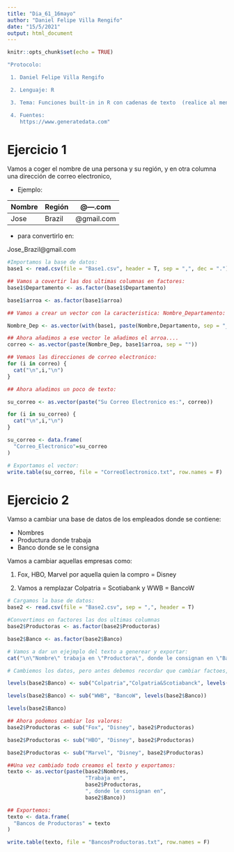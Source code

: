 ```yaml
---
title: "Dia_61_16mayo"
author: "Daniel Felipe Villa Rengifo"
date: "15/5/2021"
output: html_document
---
```


```r
knitr::opts_chunk$set(echo = TRUE)
```

```r
"Protocolo:

 1. Daniel Felipe Villa Rengifo

 2. Lenguaje: R

 3. Tema: Funciones built-in in R con cadenas de texto  (realice al menos dos ejercicios que requieran cargar archivos externos *.csv cada uno con al menos 50 filas y tres datos por fila, lea y procese la información del archvo leído, y guarde las respuestas a los ejercicios  en archivos independientes tipo *.txt)

 4. Fuentes:
    https://www.generatedata.com"
```


# Ejercicio 1

Vamos a coger el nombre de una persona y su región, y en otra columna una dirección de correo electronico,

+ Ejemplo:

Nombre| Región | @---.com   |  
------|--------|------------|
Jose  | Brazil | @gmail.com |

+ para convertirlo en:

Jose_Brazil@gmail.com

```r
#Importamos la base de datos:
base1 <- read.csv(file = "Base1.csv", header = T, sep = ",", dec = ".")

## Vamos a covertir las dos ultimas columnas en factores:
base1$Departamento <- as.factor(base1$Departamento)

base1$arroa <- as.factor(base1$arroa)

## Vamos a crear un vector con la caracteristica: Nombre_Departamento:

Nombre_Dep <- as.vector(with(base1, paste(Nombre,Departamento, sep = "_")))

## Ahora añadimos a ese vector le añadimos el arroa....
correo <- as.vector(paste(Nombre_Dep, base1$arroa, sep = ""))

## Vemaos las direcciones de correo electronico:
for (i in correo) {
  cat("\n",i,"\n")
}

## Ahora añadimos un poco de texto:

su_correo <- as.vector(paste("Su Correo Electronico es:", correo))

for (i in su_correo) {
  cat("\n",i,"\n")
}

su_correo <- data.frame(
  "Correo_Electronico"=su_correo
)

# Exportamos el vector:
write.table(su_correo, file = "CorreoElectronico.txt", row.names = F)
```

# Ejercicio 2

Vamso a cambiar una base de datos de los empleados donde se contiene:

+ Nombres
+ Productura donde trabaja
+ Banco donde se le consigna

Vamos a cambiar aquellas empresas como:

1. Fox, HBO, Marvel por aquella quien la compro = Disney

2. Vamos a remplazar Colpatria = Scotiabank y WWB = BancoW


```r
# Cargamos la base de datos:
base2 <- read.csv(file = "Base2.csv", sep = ",", header = T)

#Convertimos en factores las dos ultimas columnas
base2$Productoras <- as.factor(base2$Productoras)

base2$Banco <- as.factor(base2$Banco)
```


```r
# Vamos a dar un ejejmplo del texto a generear y exportar:
cat("\n\"Nombre\" trabaja en \"Productora\", donde le consignan en \"Banco\"")
```

```r
# Cambiemos los datos, pero antes debemos recordar que cambiar factoes, antes se deben agregar a los levels

levels(base2$Banco) <- sub("Colpatria","Colpatria&Scotiabanck", levels(base2$Banco))

levels(base2$Banco) <- sub("WWB", "BancoW", levels(base2$Banco))

levels(base2$Banco)

## Ahora podemos cambiar los valores:
base2$Productoras <- sub("Fox", "Disney", base2$Productoras)

base2$Productoras <- sub("HBO", "Disney", base2$Productoras)

base2$Productoras <- sub("Marvel", "Disney", base2$Productoras)

##Una vez cambiado todo creamos el texto y exportamos:
texto <- as.vector(paste(base2$Nombres,
                         "Trabaja en",
                         base2$Productoras,
                         ", donde le consignan en",
                         base2$Banco))

## Exportemos:
texto <- data.frame(
  "Bancos de Productoras" = texto
)

write.table(texto, file = "BancosProductoras.txt", row.names = F)

```






